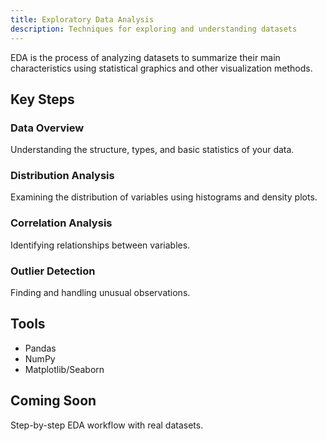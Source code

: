 ```yaml
---
title: Exploratory Data Analysis
description: Techniques for exploring and understanding datasets
---
```



EDA is the process of analyzing datasets to summarize their main characteristics using statistical graphics and other visualization methods.

## Key Steps

### Data Overview

Understanding the structure, types, and basic statistics of your data.

### Distribution Analysis

Examining the distribution of variables using histograms and density plots.

### Correlation Analysis

Identifying relationships between variables.

### Outlier Detection

Finding and handling unusual observations.

## Tools

- Pandas
- NumPy
- Matplotlib/Seaborn

## Coming Soon

Step-by-step EDA workflow with real datasets.

